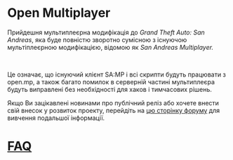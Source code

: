 # Open Multiplayer

Прийдешня мультиплеєрна модифікація до _Grand Theft Auto: San Andreas_, яка буде повністю зворотно сумісною з існуючою мультіплеєрною модифікацією, відомою як _San Andreas Multiplayer._

<br />

Це означає, що існуючий клієнт SA:MP і всі скрипти будуть працювати з open.mp, а також багато помилок в серверній частині мультиплеєра будуть виправлені без необхідності для хаков і тимчасових рішень.

Якщо Ви зацікавлені новинами про публічний реліз або хочете внести свій внесок у розвиток проекту, перейдіть на <a href="https://www.burgershot.gg/showthread.php?tid=99">цю сторінку форуму</a> для вивчення подальшої інформації.

# [FAQ](/faq?lang=ua)
